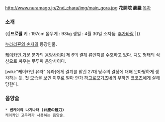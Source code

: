 http://www.nuramago.jp/2nd_chara/img/main_gora.jpg
'''花開院 豪羅'''
[[목차]]
=== 소개 ===
{{|'''프로필'''
키 : 197cm
몸무게 : 93kg
생일 : 4월 30일
소지품: [[추가바람]]
|}}


[[누라리횬의 손자]]의 등장인물. 

[[케이카인 가문]] 분가의 [[음양사]]이며 제 6의 결계 류엔지를 수호하고 있다. 치도 형태의 식신으로 싸우는 무투파 음양사이다. 

[wiki:"케이카인 유라" 유라]에게 결계를 맡긴 27대 당주의 결정에 대해 못마땅하게 생각하는 듯. 첫 모습을 보인 이후로 얼마 안가 [[하고로모기츠네]]의 부하인 [[쿄코츠]]에게 살해당한다.

=== 음양술 ===
 * '''벤케이의 나기나타 (弁慶の薙刀)'''
 케이카인 고우라가 사용하는 음양술.

